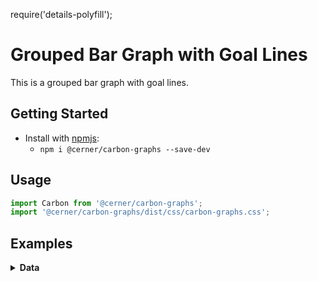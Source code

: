 require('details-polyfill');

# Grouped Bar Graph with Goal Lines
This is a grouped bar graph with goal lines.

## Getting Started

- Install with [npmjs](https://www.npmjs.com):
  - `npm i @cerner/carbon-graphs --save-dev`

## Usage
```jsx
import Carbon from '@cerner/carbon-graphs';
import '@cerner/carbon-graphs/dist/css/carbon-graphs.css';
```
## Examples
<BarGraph />

<details>
<summary style={{fontSize: 24 }}>
<b>Data</b>
</summary>

### Graph Config object
<GraphConfig />

### Data object

#### Dataset 1
<DataObject1 />

#### Dataset 2
<DataObject2 />

#### Dataset 3
<DataObject3 />


</details>
